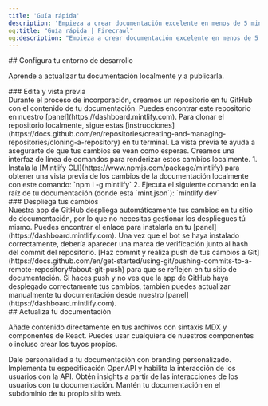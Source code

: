 ```yaml
---
title: 'Guía rápida'
description: 'Empieza a crear documentación excelente en menos de 5 minutos'
og:title: "Guía rápida | Firecrawl"
og:description: "Empieza a crear documentación excelente en menos de 5 minutos"
---
```


<div id="setup-your-development">
  ## Configura tu entorno de desarrollo
</div>

Aprende a actualizar tu documentación localmente y a publicarla.

<div id="edit-and-preview">
  ### Edita y vista previa
</div>

<AccordionGroup>
  <Accordion icon="github" title="Clona tu documentación localmente">
    Durante el proceso de incorporación, creamos un repositorio en tu GitHub con
    el contenido de tu documentación. Puedes encontrar este repositorio en nuestro
    [panel](https://dashboard.mintlify.com). Para clonar el repositorio
    localmente, sigue estas
    [instrucciones](https://docs.github.com/en/repositories/creating-and-managing-repositories/cloning-a-repository)
    en tu terminal.
  </Accordion>

  <Accordion icon="rectangle-terminal" title="Vista previa de los cambios">
    La vista previa te ayuda a asegurarte de que tus cambios se vean como esperas. Creamos una
    interfaz de línea de comandos para renderizar estos cambios localmente. 1. Instala la
    [Mintlify CLI](https://www.npmjs.com/package/mintlify) para obtener una vista previa de los
    cambios de la documentación localmente con este comando: `npm i -g mintlify`
    2. Ejecuta el siguiente comando en la raíz de tu documentación (donde está
    `mint.json`): `mintlify dev`
  </Accordion>
</AccordionGroup>

<div id="deploy-your-changes">
  ### Despliega tus cambios
</div>

<AccordionGroup>
  <Accordion icon="message-bot" title="Instala nuestra app de GitHub">
    Nuestra app de GitHub despliega automáticamente tus cambios en tu sitio de documentación, por lo que
    no necesitas gestionar los despliegues tú mismo. Puedes encontrar el enlace para instalarla en
    tu [panel](https://dashboard.mintlify.com). Una vez que el bot se haya
    instalado correctamente, debería aparecer una marca de verificación junto al hash del commit
    del repositorio.
  </Accordion>

  <Accordion icon="rocket" title="Sube (push) tus cambios">
    [Haz commit y realiza push de tus cambios a
    Git](https://docs.github.com/en/get-started/using-git/pushing-commits-to-a-remote-repository#about-git-push)
    para que se reflejen en tu sitio de documentación. Si haces push y no ves que
    la app de GitHub haya desplegado correctamente tus cambios, también puedes actualizar
    manualmente tu documentación desde nuestro [panel](https://dashboard.mintlify.com).
  </Accordion>
</AccordionGroup>

<div id="update-your-docs">
  ## Actualiza tu documentación
</div>

Añade contenido directamente en tus archivos con sintaxis MDX y componentes de React. Puedes usar cualquiera de nuestros componentes o incluso crear los tuyos propios.

<CardGroup>
  <Card title="Personaliza el estilo de tu documentación" icon="paintbrush" href="/es/settings/global">
    Dale personalidad a tu documentación con branding personalizado.
  </Card>

  <Card title="Agrega endpoints de API" icon="square-code" href="/es/api-playground/configuration">
    Implementa tu especificación OpenAPI y habilita la interacción de los usuarios con la API.
  </Card>

  <Card title="Integra analítica" icon="chart-mixed" href="/es/analytics/supported-integrations">
    Obtén insights a partir de las interacciones de los usuarios con tu documentación.
  </Card>

  <Card title="Aloja en un dominio personalizado" icon="browser" href="/es/settings/custom-domain/subdomain">
    Mantén tu documentación en el subdominio de tu propio sitio web.
  </Card>
</CardGroup>